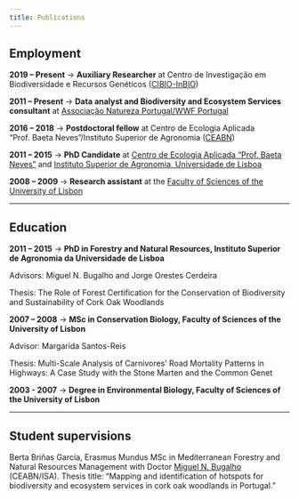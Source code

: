 ```yaml
---
title: Publications
---
```

## Employment

**2019 – Present** -> **Auxiliary Researcher** at Centro de Investigação em Biodiversidade e Recursos Genéticos ([CIBIO-InBIO](https://cibio.up.pt/))

**2011 – Present** -> **Data analyst and Biodiversity and Ecosystem Services consultant** at [Associação Natureza Portugal/WWF Portugal](http://www.wwf.pt)

**2016 – 2018** ->   **Postdoctoral fellow** at Centro de Ecologia Aplicada “Prof. Baeta Neves”/Instituto Superior de Agronomia ([CEABN](http://www.isa.ulisboa.pt/ceabn/content/1/80/homepage))

**2011 – 2015** ->  **PhD Candidate** at [Centro de Ecologia Aplicada “Prof. Baeta Neves”](http://www.isa.ulisboa.pt/ceabn/) and [Instituto Superior de Agronomia, Universidade de Lisboa](htpp://www.isa.ulisboa.pt)

**2008 – 2009** -> **Research assistant** at the [Faculty of Sciences of the University of Lisbon](http://www.fc.ul.pt)

---

## Education

**2011 – 2015** -> **PhD in Forestry and Natural Resources, Instituto Superior de Agronomia da Universidade de Lisboa**

Advisors: Miguel N. Bugalho and Jorge Orestes Cerdeira

Thesis: The Role of Forest Certification for the Conservation of Biodiversity and Sustainability of Cork Oak Woodlands

**2007 – 2008** ->  **MSc in Conservation Biology, Faculty of Sciences of the University of Lisbon**

Advisor: Margarida Santos-Reis

Thesis: Multi-Scale Analysis of Carnivores’ Road Mortality Patterns in Highways: A Case Study with the Stone Marten and the Common Genet

**2003 - 2007** ->  **Degree in Environmental Biology, Faculty of Sciences of the University of Lisbon**

---

## Student supervisions

Berta Briñas García, Erasmus Mundus MSc in Mediterranean Forestry and Natural Resources Management with Doctor [Miguel N. Bugalho](https://scholar.google.pt/citations?hl=en&user=HoiEreEAAAAJ&view_op=list_works&sortby=pubdate) (CEABN/ISA). Thesis title: "Mapping and identification of hotspots for biodiversity and ecosystem services in cork oak woodlands in Portugal."

